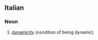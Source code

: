 ==Italian==

===Noun===
{{head|it|noun|g=f|invariable}}

# [[dynamicity]] (condition of being dynamic)